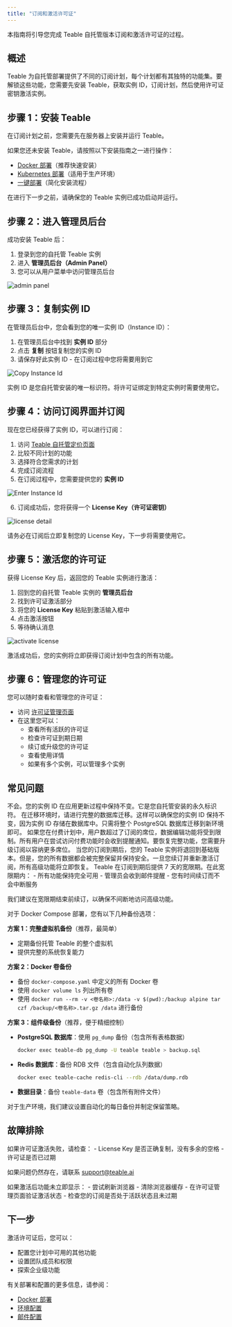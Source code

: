 ```yaml
---
title: "订阅和激活许可证"
---
```


本指南将引导您完成 Teable 自托管版本订阅和激活许可证的过程。

## 概述

Teable 为自托管部署提供了不同的订阅计划，每个计划都有其独特的功能集。要解锁这些功能，您需要先安装 Teable，获取实例 ID，订阅计划，然后使用许可证密钥激活实例。

## 步骤 1：安装 Teable

在订阅计划之前，您需要先在服务器上安装并运行 Teable。

如果您还未安装 Teable，请按照以下安装指南之一进行操作：
- [Docker 部署](/zh/deploy/docker)（推荐快速安装）
- [Kubernetes 部署](/zh/deploy/k8s)（适用于生产环境）
- [一键部署](/zh/deploy/one-key)（简化安装流程）

<Note>
在进行下一步之前，请确保您的 Teable 实例已成功启动并运行。
</Note>

## 步骤 2：进入管理员后台

成功安装 Teable 后：

1. 登录到您的自托管 Teable 实例
2. 进入 **管理员后台（Admin Panel）**
3. 您可以从用户菜单中访问管理员后台

![admin panel](/images/2025-10-14-11-16-37.png)

## 步骤 3：复制实例 ID

在管理员后台中，您会看到您的唯一实例 ID（Instance ID）：

1. 在管理员后台中找到 **实例 ID** 部分
2. 点击 **复制** 按钮复制您的实例 ID
3. 请保存好此实例 ID - 在订阅过程中您将需要用到它

![Copy Instance Id](/images/2025-10-24-16-13-17.png)

<Note>
实例 ID 是您自托管安装的唯一标识符。将许可证绑定到特定实例时需要使用它。
</Note>

## 步骤 4：访问订阅界面并订阅

现在您已经获得了实例 ID，可以进行订阅：

1. 访问 [Teable 自托管定价页面](https://app.teable.ai/public/pricing?host=self-hosted)
2. 比较不同计划的功能
3. 选择符合您需求的计划
4. 完成订阅流程
5. 在订阅过程中，您需要提供您的 **实例 ID**

![Enter Instance Id](/images/2025-10-24-16-18-46.png)

6. 订阅成功后，您将获得一个 **License Key（许可证密钥）**

![license detail](/images/2025-10-14-11-20-31.png)

<Note>
请务必在订阅后立即复制您的 License Key，下一步将需要使用它。
</Note>

## 步骤 5：激活您的许可证

获得 License Key 后，返回您的 Teable 实例进行激活：

1. 回到您的自托管 Teable 实例的 **管理员后台**
2. 找到许可证激活部分
3. 将您的 **License Key** 粘贴到激活输入框中
4. 点击激活按钮
5. 等待确认消息

![activate license](/images/2025-10-14-11-16-31.png)

<Tip>
激活成功后，您的实例将立即获得订阅计划中包含的所有功能。
</Tip>

## 步骤 6：管理您的许可证

您可以随时查看和管理您的许可证：

- 访问 [许可证管理页面](https://app.teable.ai/setting/license)
- 在这里您可以：
  - 查看所有活跃的许可证
  - 检查许可证到期日期
  - 续订或升级您的许可证
  - 查看使用详情
  - 如果有多个实例，可以管理多个实例

## 常见问题

<Accordion title="实例 ID 会随着更新应用而变化吗？">
不会。您的实例 ID 在应用更新过程中保持不变。它是您自托管安装的永久标识符。
</Accordion>

<Accordion title="如果我在迁移环境时如何保持实例 ID 不变？">
在迁移环境时，请进行完整的数据库迁移。这样可以确保您的实例 ID 保持不变，因为实例 ID 存储在数据库中。只需将整个 PostgreSQL 数据库迁移到新环境即可。
</Accordion>

<Accordion title="如果我的实例中的用户数超过了订阅的席位会发生什么？">
如果您在付费计划中，用户数超过了订阅的席位，数据编辑功能将受到限制。所有用户在尝试访问付费功能时会收到提醒通知。要恢复完整功能，您需要升级订阅以容纳更多席位。
</Accordion>

<Accordion title="我的订阅到期后会发生什么？">
当您的订阅到期后，您的 Teable 实例将退回到基础版本。但是，您的所有数据都会被完整保留并保持安全。一旦您续订并重新激活订阅，所有高级功能将立即恢复。
</Accordion>

<Accordion title="我应该什么时候续订订阅？">
Teable 在订阅到期后提供 7 天的宽限期。在此宽限期内：
- 所有功能保持完全可用
- 管理员会收到邮件提醒
- 您有时间续订而不会中断服务

我们建议在宽限期结束前续订，以确保不间断地访问高级功能。
</Accordion>

<Accordion title="我如何进行数据备份？">
对于 Docker Compose 部署，您有以下几种备份选项：

**方案 1：完整虚拟机备份**（推荐，最简单）
- 定期备份托管 Teable 的整个虚拟机
- 提供完整的系统恢复能力

**方案 2：Docker 卷备份**
- 备份 `docker-compose.yaml` 中定义的所有 Docker 卷
- 使用 `docker volume ls` 列出所有卷
- 使用 `docker run --rm -v <卷名称>:/data -v $(pwd):/backup alpine tar czf /backup/<卷名称>.tar.gz /data` 进行备份

**方案 3：组件级备份**（推荐，便于精细控制）
- **PostgreSQL 数据库**：使用 `pg_dump` 备份（包含所有表格数据）
  ```bash
  docker exec teable-db pg_dump -U teable teable > backup.sql
  ```
- **Redis 数据库**：备份 RDB 文件（包含自动化队列数据）
  ```bash
  docker exec teable-cache redis-cli --rdb /data/dump.rdb
  ```
- **数据目录**：备份 `teable-data` 卷（包含所有附件文件）

对于生产环境，我们建议设置自动化的每日备份并制定保留策略。
</Accordion>

## 故障排除

<Accordion title="许可证激活失败">
如果许可证激活失败，请检查：
- License Key 是否正确复制，没有多余的空格
- 许可证是否已过期

如果问题仍然存在，请联系 support@teable.ai
</Accordion>

<Accordion title="激活后功能未显示">
如果激活后功能未立即显示：
- 尝试刷新浏览器
- 清除浏览器缓存
- 在许可证管理页面验证激活状态
- 检查您的订阅是否处于活跃状态且未过期
</Accordion>

## 下一步

激活许可证后，您可以：
- 配置您计划中可用的其他功能
- 设置团队成员和权限
- 探索企业级功能

有关部署和配置的更多信息，请参阅：
- [Docker 部署](/zh/deploy/docker)
- [环境配置](/zh/deploy/env)
- [邮件配置](/zh/deploy/email)

